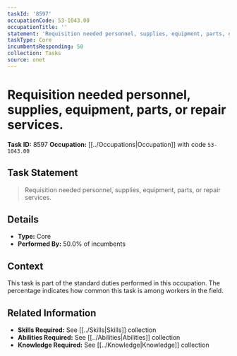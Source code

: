 ```yaml
---
taskId: '8597'
occupationCode: 53-1043.00
occupationTitle: ''
statement: 'Requisition needed personnel, supplies, equipment, parts, or repair services.'
taskType: Core
incumbentsResponding: 50
collection: Tasks
source: onet
---
```

# Requisition needed personnel, supplies, equipment, parts, or repair services.

**Task ID:** 8597
**Occupation:** [[../Occupations|Occupation]] with code `53-1043.00`

## Task Statement

> Requisition needed personnel, supplies, equipment, parts, or repair services.

## Details

- **Type:** Core
- **Performed By:** 50.0% of incumbents

## Context

This task is part of the standard duties performed in this occupation. The percentage indicates how common this task is among workers in the field.

## Related Information

- **Skills Required:** See [[../Skills|Skills]] collection
- **Abilities Required:** See [[../Abilities|Abilities]] collection
- **Knowledge Required:** See [[../Knowledge|Knowledge]] collection
